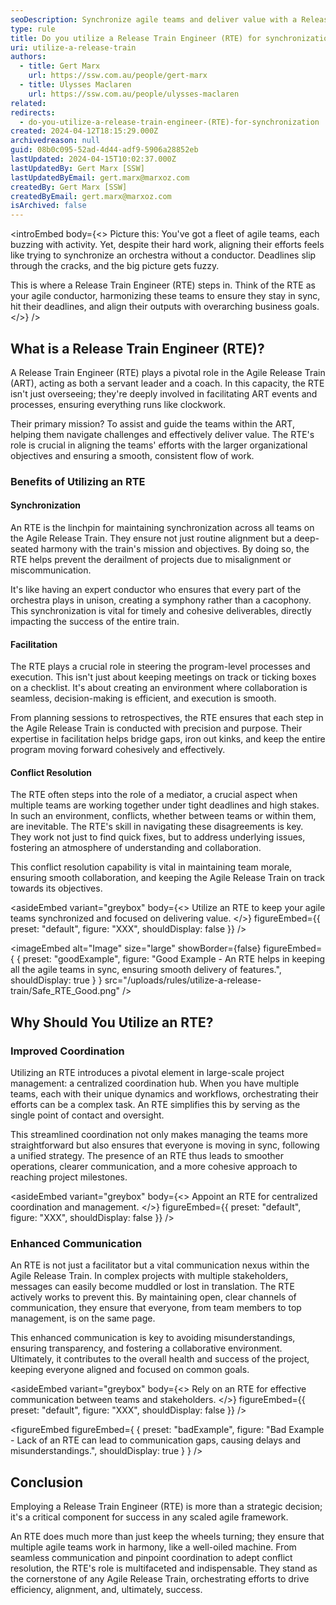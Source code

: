 ```yaml
---
seoDescription: Synchronize agile teams and deliver value with a Release Train Engineer (RTE), who harmonizes efforts, ensures alignment, and resolves conflicts for a smooth project execution.
type: rule
title: Do you utilize a Release Train Engineer (RTE) for synchronization?
uri: utilize-a-release-train
authors:
  - title: Gert Marx
    url: https://ssw.com.au/people/gert-marx
  - title: Ulysses Maclaren
    url: https://ssw.com.au/people/ulysses-maclaren
related:
redirects:
  - do-you-utilize-a-release-train-engineer-(RTE)-for-synchronization
created: 2024-04-12T18:15:29.000Z
archivedreason: null
guid: 08b0c095-52ad-4d44-adf9-5906a28852eb
lastUpdated: 2024-04-15T10:02:37.000Z
lastUpdatedBy: Gert Marx [SSW]
lastUpdatedByEmail: gert.marx@marxoz.com
createdBy: Gert Marx [SSW]
createdByEmail: gert.marx@marxoz.com
isArchived: false
---
```


<introEmbed
  body={<>
Picture this: You've got a fleet of agile teams, each buzzing with activity. Yet, despite their hard work, aligning their efforts feels like trying to synchronize an orchestra without a conductor. Deadlines slip through the cracks, and the big picture gets fuzzy.

This is where a Release Train Engineer (RTE) steps in. Think of the RTE as your agile conductor, harmonizing these teams to ensure they stay in sync, hit their deadlines, and align their outputs with overarching business goals.
  </>}
/>
## What is a Release Train Engineer (RTE)?

A Release Train Engineer (RTE) plays a pivotal role in the Agile Release Train (ART), acting as both a servant leader and a coach. In this capacity, the RTE isn't just overseeing; they're deeply involved in facilitating ART events and processes, ensuring everything runs like clockwork.

Their primary mission?
To assist and guide the teams within the ART, helping them navigate challenges and effectively deliver value. The RTE's role is crucial in aligning the teams' efforts with the larger organizational objectives and ensuring a smooth, consistent flow of work.

### Benefits of Utilizing an RTE

#### Synchronization

An RTE is the linchpin for maintaining synchronization across all teams on the Agile Release Train. They ensure not just routine alignment but a deep-seated harmony with the train's mission and objectives. By doing so, the RTE helps prevent the derailment of projects due to misalignment or miscommunication.

It's like having an expert conductor who ensures that every part of the orchestra plays in unison, creating a symphony rather than a cacophony. This synchronization is vital for timely and cohesive deliverables, directly impacting the success of the entire train.

#### Facilitation

The RTE plays a crucial role in steering the program-level processes and execution. This isn't just about keeping meetings on track or ticking boxes on a checklist. It's about creating an environment where collaboration is seamless, decision-making is efficient, and execution is smooth.

From planning sessions to retrospectives, the RTE ensures that each step in the Agile Release Train is conducted with precision and purpose. Their expertise in facilitation helps bridge gaps, iron out kinks, and keep the entire program moving forward cohesively and effectively.

#### Conflict Resolution

The RTE often steps into the role of a mediator, a crucial aspect when multiple teams are working together under tight deadlines and high stakes. In such an environment, conflicts, whether between teams or within them, are inevitable. The RTE's skill in navigating these disagreements is key. They work not just to find quick fixes, but to address underlying issues, fostering an atmosphere of understanding and collaboration.

This conflict resolution capability is vital in maintaining team morale, ensuring smooth collaboration, and keeping the Agile Release Train on track towards its objectives.

<asideEmbed
  variant="greybox"
  body={<>
    Utilize an RTE to keep your agile teams synchronized and focused on delivering value.
  </>}
  figureEmbed={{
    preset: "default",
    figure: "XXX",
    shouldDisplay: false
  }}
/>

<imageEmbed
  alt="Image"
  size="large"
  showBorder={false}
  figureEmbed={ {
    preset: "goodExample",
    figure: "Good Example - An RTE helps in keeping all the agile teams in sync, ensuring smooth delivery of features.",
    shouldDisplay: true
  } }
  src="/uploads/rules/utilize-a-release-train/Safe_RTE_Good.png"
/>

## Why Should You Utilize an RTE?

### Improved Coordination

Utilizing an RTE introduces a pivotal element in large-scale project management: a centralized coordination hub. When you have multiple teams, each with their unique dynamics and workflows, orchestrating their efforts can be a complex task. An RTE simplifies this by serving as the single point of contact and oversight.

This streamlined coordination not only makes managing the teams more straightforward but also ensures that everyone is moving in sync, following a unified strategy. The presence of an RTE thus leads to smoother operations, clearer communication, and a more cohesive approach to reaching project milestones.

<asideEmbed
  variant="greybox"
  body={<>
    Appoint an RTE for centralized coordination and management.
  </>}
  figureEmbed={{
    preset: "default",
    figure: "XXX",
    shouldDisplay: false
  }}
/>

### Enhanced Communication

An RTE is not just a facilitator but a vital communication nexus within the Agile Release Train. In complex projects with multiple stakeholders, messages can easily become muddled or lost in translation. The RTE actively works to prevent this. By maintaining open, clear channels of communication, they ensure that everyone, from team members to top management, is on the same page.

This enhanced communication is key to avoiding misunderstandings, ensuring transparency, and fostering a collaborative environment. Ultimately, it contributes to the overall health and success of the project, keeping everyone aligned and focused on common goals.

<asideEmbed
  variant="greybox"
  body={<>
    Rely on an RTE for effective communication between teams and stakeholders.
  </>}
  figureEmbed={{
    preset: "default",
    figure: "XXX",
    shouldDisplay: false
  }}
/>

<figureEmbed figureEmbed={ {
  preset: "badExample",
  figure: "Bad Example - Lack of an RTE can lead to communication gaps, causing delays and misunderstandings.",
  shouldDisplay: true
} } />


## Conclusion

Employing a Release Train Engineer (RTE) is more than a strategic decision; it's a critical component for success in any scaled agile framework.

An RTE does much more than just keep the wheels turning; they ensure that multiple agile teams work in harmony, like a well-oiled machine. From seamless communication and pinpoint coordination to adept conflict resolution, the RTE's role is multifaceted and indispensable. They stand as the cornerstone of any Agile Release Train, orchestrating efforts to drive efficiency, alignment, and, ultimately, success.
